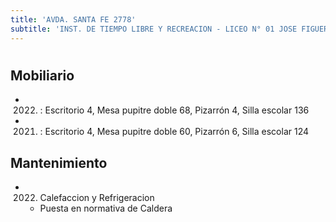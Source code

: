 ```yaml
---
title: 'AVDA. SANTA FE 2778'
subtitle: 'INST. DE TIEMPO LIBRE Y RECREACION - LICEO N° 01 JOSE FIGUEROA ALCORTA'
---
```


#


## Mobiliario

*  (2022) : Escritorio 4, Mesa pupitre doble 68, Pizarrón 4, Silla escolar 136 

*  (2021) : Escritorio 4, Mesa pupitre doble 60, Pizarrón 6, Silla escolar 124 





## Mantenimiento

*  (2022) Calefaccion y Refrigeracion 
    + Puesta en normativa de Caldera



